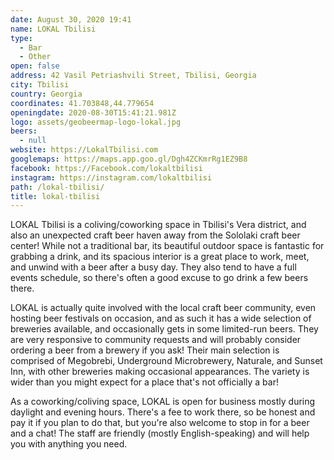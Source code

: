 ```yaml
---
date: August 30, 2020 19:41
name: LOKAL Tbilisi
type:
  - Bar
  - Other
open: false
address: 42 Vasil Petriashvili Street, Tbilisi, Georgia
city: Tbilisi
country: Georgia
coordinates: 41.703848,44.779654
openingdate: 2020-08-30T15:41:21.981Z
logo: assets/geobeermap-logo-lokal.jpg
beers:
  - null
website: https://LokalTbilisi.com
googlemaps: https://maps.app.goo.gl/Dgh4ZCKmrRg1EZ9B8
facebook: https://Facebook.com/lokaltbilisi
instagram: https://instagram.com/lokaltbilisi
path: /lokal-tbilisi/
title: lokal-tbilisi
---
```

LOKAL Tbilisi is a coliving/coworking space in Tbilisi's Vera district, and also an unexpected craft beer haven away from the Sololaki craft beer center! While not a traditional bar, its beautiful outdoor space is fantastic for grabbing a drink, and its spacious interior is a great place to work, meet, and unwind with a beer after a busy day. They also tend to have a full events schedule, so there's often a good excuse to go drink a few beers there.

LOKAL is actually quite involved with the local craft beer community, even hosting beer festivals on occasion, and as such it has a wide selection of breweries available, and occasionally gets in some limited-run beers. They are very responsive to community requests and will probably consider ordering a beer from a brewery if you ask! Their main selection is comprised of Megobrebi, Underground Microbrewery, Naturale, and Sunset Inn, with other breweries making occasional appearances. The variety is wider than you might expect for a place that's not officially a bar!

As a coworking/coliving space, LOKAL is open for business mostly during daylight and evening hours. There's a fee to work there, so be honest and pay it if you plan to do that, but you're also welcome to stop in for a beer and a chat! The staff are friendly (mostly English-speaking) and will help you with anything you need. 